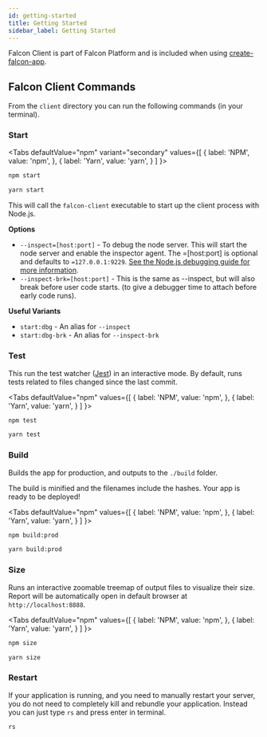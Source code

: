 ```yaml
---
id: getting-started
title: Getting Started
sidebar_label: Getting Started
---
```


Falcon Client is part of Falcon Platform and is included when using [create-falcon-app](../getting-started/create).

## Falcon Client Commands

From the `client` directory you can run the following commands (in your terminal).


### Start

<Tabs
  defaultValue="npm"
  variant="secondary"
  values={[
    { label: 'NPM', value: 'npm', },
    { label: 'Yarn', value: 'yarn', }
  ]
}>
<TabItem value="npm">

```bash
npm start
```

</TabItem>
<TabItem value="yarn">

```bash
yarn start
```

</TabItem>
</Tabs>

This will call the `falcon-client` executable to start up the client process with Node.js.

**Options**

- `--inspect=[host:port]` - To debug the node server. This will start the node server and enable the inspector agent. The =[host:port] is optional and defaults to `=127.0.0.1:9229`. <a href="https://nodejs.org/en/docs/guides/debugging-getting-started/" target="_blank" rel="noopener noreferrer">See the Node.js debugging guide for more information</a>.
- `--inspect-brk=[host:port]` - This is the same as --inspect, but will also break before user code starts. (to give a debugger time to attach before early code runs).

**Useful Variants**

- `start:dbg` - An alias for `--inspect`
- `start:dbg-brk` - An alias for `--inspect-brk`

### Test

This run the test watcher (<a href="https://jestjs.io/" target="_blank" rel="noopener noreferrer">Jest</a>) in an interactive mode. By default, runs tests related to files changed since the last commit.

<Tabs
  defaultValue="npm"
  values={[
    { label: 'NPM', value: 'npm', },
    { label: 'Yarn', value: 'yarn', }
  ]
}>
<TabItem value="npm">

```bash
npm test
```

</TabItem>
<TabItem value="yarn">

```bash
yarn test
```

</TabItem>
</Tabs>

### Build

Builds the app for production, and outputs to the `./build` folder.

The build is minified and the filenames include the hashes. Your app is ready to be deployed!

<Tabs
  defaultValue="npm"
  values={[
    { label: 'NPM', value: 'npm', },
    { label: 'Yarn', value: 'yarn', }
  ]
}>
<TabItem value="npm">

```bash
npm build:prod
```

</TabItem>
<TabItem value="yarn">

```bash
yarn build:prod
```

</TabItem>
</Tabs>

### Size

Runs an interactive zoomable treemap of output files to visualize their size. Report will be automatically open in default browser at `http://localhost:8888`.

<Tabs
  defaultValue="npm"
  values={[
    { label: 'NPM', value: 'npm', },
    { label: 'Yarn', value: 'yarn', }
  ]
}>
<TabItem value="npm">

```bash
npm size
```

</TabItem>
<TabItem value="yarn">

```bash
yarn size
```

</TabItem>
</Tabs>

### Restart

If your application is running, and you need to manually restart your server, you do not need to completely kill and rebundle your application. Instead you can just type `rs` and press enter in terminal.

```bash
rs
```
